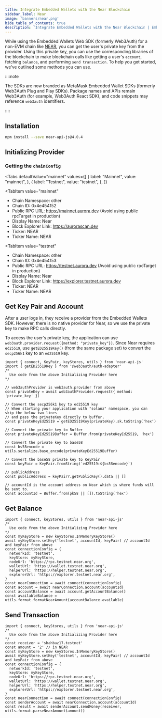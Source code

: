```yaml
---
title: Integrate Embedded Wallets with the Near Blockchain
sidebar_label: Near
image: 'banners/near.png'
hide_table_of_contents: true
description: 'Integrate Embedded Wallets with the Near Blockchain | Embedded Wallets'
---
```



While using the Embedded Wallets Web SDK (formerly Web3Auth) for a non-EVM chain like [NEAR](https://near.org/), you can get the user's private key from the provider. Using this private key, you can use the corresponding libraries of the blockchain to make blockchain calls like getting a user's `account`, fetching `balance`, and performing `send transaction`. To help you get started, we've outlined some methods you can use.

::::note

The SDKs are now branded as MetaMask Embedded Wallet SDKs (formerly Web3Auth Plug and Play SDKs). Package names and APIs remain Web3Auth (for example, Web3Auth React SDK), and code snippets may reference `web3auth` identifiers.

::::

## Installation

```bash npm2yarn
npm install --save near-api-js@4.0.4
```

## Initializing Provider

### Getting the `chainConfig`

<Tabs
 defaultValue="mainnet"
  values={[
    { label: "Mainnet", value: "mainnet", },
    { label: "Testnet", value: "testnet", },
  ]}
>
<TabItem
  value="mainnet"
>

- Chain Namespace: other
- Chain ID: 0x4e454152
- Public RPC URL: https://mainnet.aurora.dev (Avoid using public rpcTarget in production)
- Display Name: Near
- Block Explorer Link: https://aurorascan.dev
- Ticker: NEAR
- Ticker Name: NEAR

</TabItem>

<TabItem
  value="testnet"
>

- Chain Namespace: other
- Chain ID: 0x4e454153
- Public RPC URL: https://testnet.aurora.dev (Avoid using public rpcTarget in production)
- Display Name: Near
- Block Explorer Link: https://explorer.testnet.aurora.dev
- Ticker: NEAR
- Ticker Name: NEAR

</TabItem>
</Tabs>

## Get Key Pair and Account

After a user logs in, they receive a provider from the Embedded Wallets SDK. However, there is no native provider for Near, so we use the private key to make RPC calls directly.

To access the user's private key, the application can use `web3auth.provider.request({method: "private_key"})`. Since Near requires `ed25519`, use `getED25519Key()` (from the same package set) to convert the `secp256k1` key to an `ed25519` key.

```tsx
import { connect, KeyPair, keyStores, utils } from 'near-api-js'
import { getED25519Key } from '@web3auth/auth-adapter'
/*
  Use code from the above Initializing Provider here
*/

// web3authProvider is web3auth.provider from above
const privateKey = await web3authProvider.request({ method: 'private_key' })

// Convert the secp256k1 key to ed25519 key
// When starting your application with "solana" namespace, you can skip the below two lines
// and pass the privateKey directly to buffer.
const privateKeyEd25519 = getED25519Key(privateKey).sk.toString('hex')

// Convert the private key to Buffer
const privateKeyEd25519Buffer = Buffer.from(privateKeyEd25519, 'hex')

// Convert the private key to base58
const bs58encode = utils.serialize.base_encode(privateKeyEd25519Buffer)

// Convert the base58 private key to KeyPair
const keyPair = KeyPair.fromString(`ed25519:${bs58encode}`)

// publicAddress
const publicAddress = keyPair?.getPublicKey().data || []

// accountId is the account address on Near which is where funds will be sent to.
const accountId = Buffer.from(pk58 || []).toString('hex')
```

## Get Balance

```tsx
import { connect, keyStores, utils } from 'near-api-js'
/*
  Use code from the above Initializing Provider here
*/
const myKeyStore = new keyStores.InMemoryKeyStore()
await myKeyStore.setKey('testnet', accountId, keyPair) // accountId and keyPair from above
const connectionConfig = {
  networkId: 'testnet',
  keyStore: myKeyStore,
  nodeUrl: 'https://rpc.testnet.near.org',
  walletUrl: 'https://wallet.testnet.near.org',
  helperUrl: 'https://helper.testnet.near.org',
  explorerUrl: 'https://explorer.testnet.near.org',
}
const nearConnection = await connect(connectionConfig)
const account = await nearConnection.account(accountId)
const accountBalance = await account.getAccountBalance()
const availableBalance = utils.format.formatNearAmount(accountBalance.available)
```

## Send Transaction

```tsx
import { connect, keyStores, utils } from 'near-api-js'
/*
  Use code from the above Initializing Provider here
*/
const receiver = 'shahbaz17.testnet'
const amount = '2' // in NEAR
const myKeyStore = new keyStores.InMemoryKeyStore()
await myKeyStore.setKey('testnet', accountId, keyPair) // accountId and keyPair from above
const connectionConfig = {
  networkId: 'testnet',
  keyStore: myKeyStore,
  nodeUrl: 'https://rpc.testnet.near.org',
  walletUrl: 'https://wallet.testnet.near.org',
  helperUrl: 'https://helper.testnet.near.org',
  explorerUrl: 'https://explorer.testnet.near.org',
}
const nearConnection = await connect(connectionConfig)
const senderAccount = await nearConnection.account(accountId)
const result = await senderAccount.sendMoney(receiver, utils.format.parseNearAmount(amount))
```

